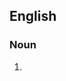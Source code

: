 {{also|turn-coats|turn coats}}

==English==

===Noun===
{{head|en|noun plural form}}

# {{plural of|turncoat|lang=en}}